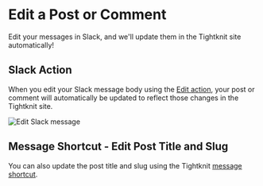 # Edit a Post or Comment

Edit your messages in Slack, and we'll update them in the Tightknit site automatically!

## Slack Action

When you edit your Slack message body using the [Edit action](https://slack.com/help/articles/202395258-Edit-or-delete-messages#edit-a-message), your post or comment will
automatically be updated to reflect those changes in the Tightknit site.

![Edit Slack message](/edit-message.png)

## Message Shortcut - Edit Post Title and Slug

You can also update the post title and slug using the Tightknit [message shortcut](../message-shortcuts).
